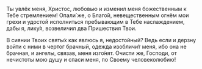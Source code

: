 Ты увлёк меня, Христос, любовью и изменил меня божественным к Тебе стремлением! Опали́ же, о Благо́й, невещественным огнём мои грехи и удостой исполниться пребывающим в Тебе наслаждением, дабы я, лику́я, возвеличил два Пришествия Твои.

В сиянии Твоих святы́х как явлюсь я, недостойный? Ведь если и дерзну войти с ними в чертог брачный, одежда изобличи́т меня, ибо она не брачная, и ангелы, связав, меня изго́нят. Очисти же, Господи, от нечистоты мою душу и спаси меня, по Своему человеколюбию!
